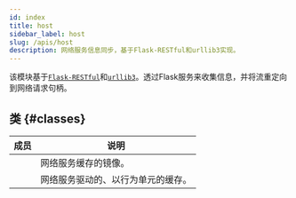 ```yaml
---
id: index
title: host
sidebar_label: host
slug: /apis/host
description: 网络服务信息同步，基于Flask-RESTful和urllib3实现。
---
```




<APITopBar type="module" source="host" />

该模块基于[`Flask-RESTful`<IconExternalLink/>][link-flask-restful]和[`urllib3`<IconExternalLink/>][link-urllib3]。透过Flask服务来收集信息，并将流重定向到网络请求句柄。

## 类 {#classes}

|                                           成员                                           | <center>说明</center>              |
| :--------------------------------------------------------------------------------------: | :--------------------------------- |
| [<IconObjType type="class" hasText={true} text="LineHostMirror"/>](./LineHostMirror.mdx) | 网络服务缓存的镜像。               |
| [<IconObjType type="class" hasText={true} text="LineHostBuffer"/>](./LineHostBuffer.mdx) | 网络服务驱动的、以行为单元的缓存。 |

[link-flask-restful]: https://flask-restful.readthedocs.io/en/latest/
[link-urllib3]: https://urllib3.readthedocs.io/en/latest/index.html
